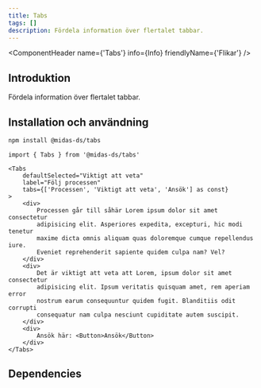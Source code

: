 ```yaml
---
title: Tabs
tags: []
description: Fördela information över flertalet tabbar.
---
```



<ComponentHeader name={'Tabs'} info={Info} friendlyName={'Flikar'} />

## Introduktion

Fördela information över flertalet tabbar.

## Installation och användning

```bash npm2yarn
npm install @midas-ds/tabs
```

```tsx
import { Tabs } from '@midas-ds/tabs'
```

```tsx live
<Tabs
    defaultSelected="Viktigt att veta"
    label="Följ processen"
    tabs={['Processen', 'Viktigt att veta', 'Ansök'] as const}
>
    <div>
        Processen går till såhär Lorem ipsum dolor sit amet consectetur
        adipisicing elit. Asperiores expedita, excepturi, hic modi tenetur
        maxime dicta omnis aliquam quas doloremque cumque repellendus iure.
        Eveniet reprehenderit sapiente quidem culpa nam? Vel?
    </div>
    <div>
        Det är viktigt att veta att Lorem, ipsum dolor sit amet consectetur
        adipisicing elit. Ipsum veritatis quisquam amet, rem aperiam error
        nostrum earum consequuntur quidem fugit. Blanditiis odit corrupti
        consequatur nam culpa nesciunt cupiditate autem suscipit.
    </div>
    <div>
        Ansök här: <Button>Ansök</Button>
    </div>
</Tabs>
```

## Dependencies

<ComponentFooter info={Info}/>
